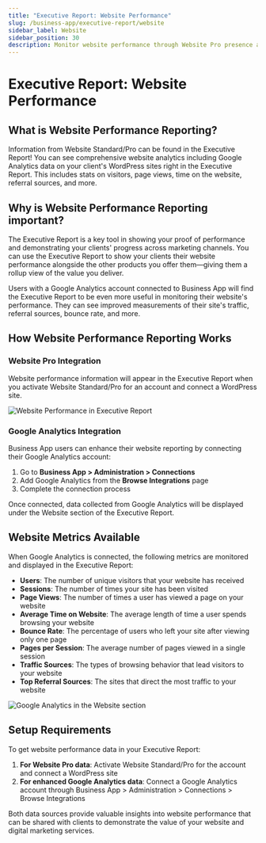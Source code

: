 ```yaml
---
title: "Executive Report: Website Performance"
slug: /business-app/executive-report/website
sidebar_label: Website
sidebar_position: 30
description: Monitor website performance through Website Pro presence and Google Analytics metrics in the Executive Report.
---
```


# Executive Report: Website Performance

## What is Website Performance Reporting?

Information from Website Standard/Pro can be found in the Executive Report! You can see comprehensive website analytics including Google Analytics data on your client's WordPress sites right in the Executive Report. This includes stats on visitors, page views, time on the website, referral sources, and more.

## Why is Website Performance Reporting important?

The Executive Report is a key tool in showing your proof of performance and demonstrating your clients' progress across marketing channels. You can use the Executive Report to show your clients their website performance alongside the other products you offer them—giving them a rollup view of the value you deliver.

Users with a Google Analytics account connected to Business App will find the Executive Report to be even more useful in monitoring their website's performance. They can see improved measurements of their site's traffic, referral sources, bounce rate, and more.

## How Website Performance Reporting Works

### Website Pro Integration
Website performance information will appear in the Executive Report when you activate Website Standard/Pro for an account and connect a WordPress site.

![Website Performance in Executive Report](../img/website-performance.jpg)

### Google Analytics Integration
Business App users can enhance their website reporting by connecting their Google Analytics account:

1. Go to **Business App > Administration > Connections**
2. Add Google Analytics from the **Browse Integrations** page
3. Complete the connection process

Once connected, data collected from Google Analytics will be displayed under the Website section of the Executive Report.

## Website Metrics Available

When Google Analytics is connected, the following metrics are monitored and displayed in the Executive Report:

- **Users**: The number of unique visitors that your website has received
- **Sessions**: The number of times your site has been visited
- **Page Views**: The number of times a user has viewed a page on your website
- **Average Time on Website**: The average length of time a user spends browsing your website
- **Bounce Rate**: The percentage of users who left your site after viewing only one page
- **Pages per Session**: The average number of pages viewed in a single session
- **Traffic Sources**: The types of browsing behavior that lead visitors to your website
- **Top Referral Sources**: The sites that direct the most traffic to your website

![Google Analytics in the Website section](../img/google-analytics-website-section.jpg)

## Setup Requirements

To get website performance data in your Executive Report:

1. **For Website Pro data**: Activate Website Standard/Pro for the account and connect a WordPress site
2. **For enhanced Google Analytics data**: Connect a Google Analytics account through Business App > Administration > Connections > Browse Integrations

Both data sources provide valuable insights into website performance that can be shared with clients to demonstrate the value of your website and digital marketing services.